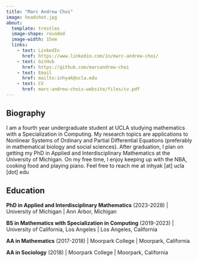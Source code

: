 ```yaml
---
title: "Marc Andrew Choi"
image: headshot.jpg
about: 
  template: trestles
  image-shape: rounded
  image-width: 15em
  links:
    - text: LinkedIn
      href: https://www.linkedin.com/in/marc-andrew-choi/
    - text: GitHub
      href: https://github.com/marcandrew-choi
    - text: Email
      href: mailto:inhyak@ucla.edu
    - text: CV
      href: marc-andrew-chois-website/files/cv.pdf
---
```


## Biography

I am a fourth year undergraduate student at UCLA studying mathematics with a Specialization in Computing. My research topics are applications to Nonlinear Systems of Ordinary and Partial Differential Equations (preferably in mathematical biology and social sciences). After graduation, I plan on getting my PhD in Applied and Interdisciplinary Mathematics at the University of Michigan. On my free time, I enjoy keeping up with the NBA, cooking food and playing piano. Feel free to reach me at inhyak \[at\] ucla \[dot\] edu

## Education

**PhD in Applied and Interdisciplinary Mathematics** (2023-2028) | University of Michigan | Ann Arbor, Michigan

**BS in Mathematics with Specialization in Computing** (2019-2023) | University of California, Los Angeles | Los Angeles, California

**AA in Mathematics** (2017-2018) | Moorpark College | Moorpark, California

**AA in Sociology** (2018) | Moorpark College | Moorpark, California
